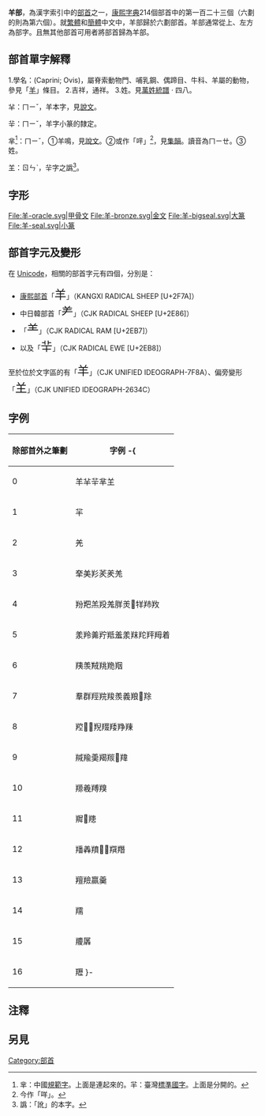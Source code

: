 {{Kangxi Radical Infobox|123|uni=7F8A
|meaning=[[羊|羊]]
|prev=网
|next=羽
|pny= yáng
|bopo= ㄧㄤˊ
|gr= yang
|wade= yang<sup>2</sup>
|jyutping= joeng4
|yale= yèuhng
|hi= ヨー, ひつじ yō, hitsuji
|kanji= 羊偏 hitsujihen
|hang= 양 yang
|hanja= 양 yang
}}

'''羊部'''，為漢字索引中的[[部首|部首]]之一，[[康熙字典|康熙字典]]214個部首中的第一百二十三個（六劃的則為第六個）。就[[繁體|繁體]]和[[簡體|簡體]]中文中，羊部歸於六劃部首。羊部通常從上、左方為部字。且無其他部首可用者將部首歸為羊部。

== 部首單字解釋 ==

1.學名：(Caprini; Ovis)，屬脊索動物門、哺乳鋼、偶蹄目、牛科、羊屬的動物，參見「[[羊|羊]]」條目。
2.吉祥，通祥。
3.姓。見[[萬姓統譜|萬姓統譜]] · 四八。

𦍋：ㄇㄧˇ，羊本字，見[[說文|說文]]。

⺸：ㄇㄧˇ，羊字小篆的隸定。

芈<ref>芈：中國[[規範字|規範字]]。上面是連起來的。羋：臺灣[[國字標準字體|標準國字]]。上面是分開的。</ref>：ㄇㄧˇ，①羊鳴，見[[說文|說文]]。②或作「哶」<ref>今作「咩」。</ref>，見[[集韻|集韻]]。讀音為ㄇㄧㄝ。③姓。

𦍌：ㄖㄣˋ，⺸字之譌<ref>譌：「訛」的本字。</ref>。

== 字形 ==
<gallery>
File:羊-oracle.svg|甲骨文
File:羊-bronze.svg|金文
File:羊-bigseal.svg|大篆
File:羊-seal.svg|小篆
</gallery>

==部首字元及變形==
在 [[Unicode|Unicode]]，相關的部首字元有四個，分別是：
*[[康熙部首|康熙部首]]「<span style="font-size:x-large;">⽺</span>」（KANGXI RADICAL SHEEP [U+2F7A]）
*中日韓部首「<span style="font-size:x-large;">⺶</span>」（CJK RADICAL SHEEP [U+2E86]）
*「<span style="font-size:x-large;">⺷</span>」（CJK RADICAL RAM [U+2EB7]）
*以及「<span style="font-size:x-large;">⺸</span>」（CJK RADICAL EWE [U+2EB8]）

至於位於文字區的有「<span style="font-size:x-large;">羊</span>」（CJK UNIFIED IDEOGRAPH-7F8A）、偏旁變形「<span style="font-size:x-large;">𦍌</span>」（CJK UNIFIED IDEOGRAPH-2634C）

==字例==
{| class="wikitable"
! 除部首外之筆劃!!字例
-{
|----
| 0 || 羊𦍋⺸芈𦍌
|----
| 1 || 羋
|----
| 2 || 羌
|----
| 3 || 羍美羏羐羑𦍑
|----
| 4 || 羒羓羔羖羗羘羙𦍛䍧䍨䍩
|----
| 5 || 羕羚羛羜羝羞羕䍪䍫䍬䍭着
|----
| 6 || 羠羡羢䍮䍯䍰
|----
| 7 || 羣群羥羦羧羨義羪𦎍䍱
|----
| 8 || 羫𦎡𦎛䍲䍳䍴䍵䍶
|----
| 9 || 羬羭羮羯羰𦎬䍷
|----
| 10 || 羱羲䍸䍹
|----
| 11 || 𦎾𦏄䍺
|----
| 12 || 羳羴羵𦏒𦏓䍻䍼
|----
| 13 || 羶羷羸羹
|----
| 14 || 羺
|----
| 15 || 羻羼
|----
| 16 || 䍽
}-
|}

== 注釋 ==
{{Reflist}}

==另見==
{{wiktionary|羊}}

{{康熙部首}}
{{简体中文部首}}

[[Category:部首|Category:部首]]